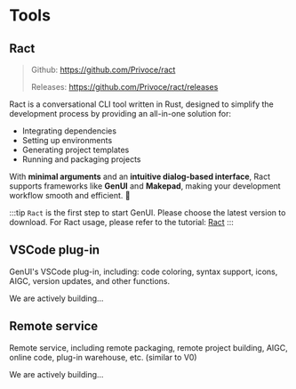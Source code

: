 
# Tools

## Ract

> Github: https://github.com/Privoce/ract
>
> Releases: https://github.com/Privoce/ract/releases

Ract is a conversational CLI tool written in Rust, designed to simplify the development process by providing an all-in-one solution for:  

- Integrating dependencies  
- Setting up environments  
- Generating project templates  
- Running and packaging projects  

With **minimal arguments** and an **intuitive dialog-based interface**, Ract supports frameworks like **GenUI** and **Makepad**, making your development workflow smooth and efficient. 🚀

:::tip
`Ract` is the first step to start GenUI. Please choose the latest version to download. For Ract usage, please refer to the tutorial: [Ract](zh/tools/ract/introduction)
:::

## VSCode plug-in <Badge text="Comming Soon" type="warning" />

GenUI's VSCode plug-in, including: code coloring, syntax support, icons, AIGC, version updates, and other functions.

We are actively building...

## Remote service <Badge text="Comming Soon" type="warning" />

Remote service, including remote packaging, remote project building, AIGC, online code, plug-in warehouse, etc. (similar to V0)

We are actively building...